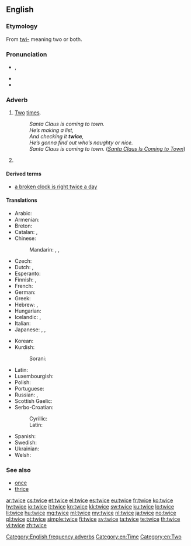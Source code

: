 ==English==

===Etymology===
From [[twi-]] meaning two or both.

===Pronunciation===
* {{IPA|/twaɪs/|lang=en}}, {{X-SAMPA|/twaIs/}}
* {{audio|en-us-twice.ogg|Audio (US)}}
* {{rhymes|aɪs}}

===Adverb===
{{en-adv|-}}

# [[two|Two]] [[time]]s.
#: ''Santa Claus is coming to town.<br>He’s making a list,<br>And checking it '''twice''',<br>He’s gonna find out who’s naughty or nice.<br>Santa Claus is coming to town.'' (''[[w:en:Santa Claus Is Coming to Town|Santa Claus Is Coming to Town]]'')
# {{rfv-sense}} {{nonstandard|proscribed}} {{non-gloss definition|[[half|Half]], used in phrases like [[twice as less]] (meaning "half as much").}}

====Derived terms====
* [[a broken clock is right twice a day]]

====Translations====
{{trans-top-also|two times|two|time|alt2=times}}
* Arabic: {{t-|ar|مرتين|tr=maratáyn}}
* Armenian: {{t-SOP|hy|[[երկու]] [[անգամ]]|tr=erku angam}}
* Breton: {{t-SOP|br|[[div#Breton|div]] [[wech#Breton|wech]]}}
* Catalan: {{t-SOP|ca|[[dos#Catalan|dos]] [[cop#Catalan|cops]]}}, {{t-SOP|ca|[[dos#Catalan|dues]] [[vegada#Catalan|vegades]]}}
* Chinese:
*: Mandarin: {{t-SOP|cmn|[[兩#Mandarin|兩]][[次#Mandarin|次]]|sc=Hani}}, {{t-SOP|cmn|[[两#Mandarin|两]][[次#Mandarin|次]]|tr=liǎng cì|sc=Hani}}, {{t-SOP|cmn|[[两#Mandarin|两]][[倍#Mandarin|倍]]|tr=liǎng bèi|sc=Hani}}
* Czech: {{t+|cs|dvakrát}}
* Dutch: {{t-SOP|nl|[[twee#Dutch|twee]] [[keer#Dutch|keer]]}}, {{t+|nl|tweemaal}}
* Esperanto: {{t-|eo|dufoje}}
* Finnish: {{t-SOP|fi|[[kaksi#Finnish|kaksi]] [[kerta#Finnish|kertaa]]}}, {{t+|fi|kahdesti}}
* French: {{t-SOP|fr|[[deux#French|deux]] [[fois#French|fois]]}}
* German: {{t+|de|zweimal}}
* Greek: {{t+|el|δις|tr=dhis}}
* Hebrew: {{t-|he|פעמיים|alt=פעמיים \ פַּעֲמַיִם|tr=pa'amáyim}}, {{t-SOP|he|[[שתי|שְׁתֵי]] [[פעם|פְּעָמִים]]|tr=sh'téi p'amím}}
* Hungarian: {{t+|hu|kétszer}}
* Icelandic: {{t+|is|tvisvar}}, {{t-|is|tvívegis}}
* Italian: {{t-SOP|it|[[duo#Italian|due]] [[volta#Italian|volte]]}}
* Japanese: {{t+|ja|二度|tr=にど, nido}}, {{t-|ja|二回|tr=にかい, nikai}} {{qualifier|for frequency}}, {{t-|ja|二倍|tr=にばい, nibai}} {{qualifier|for scale ratio}}
{{trans-mid}}
* Korean: {{t-SOP|ko|[[두]][[번]]|tr=dubeon|sc=Hang}}
* Kurdish:
*: Sorani: {{t-|ku|دووجار}}
* Latin: {{t+|la|bis}}
* Luxembourgish: {{t-|lb|zweemol}}
* Polish: {{t+|pl|dwukrotnie}}
* Portuguese: {{t-SOP|pt|[[dois#Portuguese|duas]] [[vez#Portuguese|vezes]]}}
* Russian: {{t+|ru|дважды|tr=dváždy}}, {{t-SOP|ru|[[два#Russian|два]] [[раз#Russian|раза]]|tr=dva ráza}}
* Scottish Gaelic: {{t-SOP|gd|[[dà#Scottish Gaelic|dà]] [[uair#Scottish Gaelic|uair]]}}
* Serbo-Croatian:
*: Cyrillic: {{t-|sh|двапут|alt=два́пут|sc=Cyrl}}
*: Latin: {{t-|sh|dvaput|alt=dváput}}
* Spanish: {{t-SOP|es|[[dos#Spanish|dos]] [[vez#Spanish|veces]]}}
* Swedish: {{t-SOP|sv|[[två#Swedish|två]] [[gång#Swedish|gånger]]}}
* Ukrainian: {{t-|uk|двічі|tr=dvichi|sc=Cyrl}}
* Welsh: {{t-SOP|fy|[[dwy#Welsh|dwy]]-[[waith#Welsh|waith]]}}
{{trans-bottom}}

===See also===
* [[once]]
* [[thrice]]

[[Category:English frequency adverbs]]
[[Category:en:Time]]
[[Category:en:Two]]

[[ar:twice]]
[[cs:twice]]
[[et:twice]]
[[el:twice]]
[[es:twice]]
[[eu:twice]]
[[fr:twice]]
[[ko:twice]]
[[hy:twice]]
[[io:twice]]
[[it:twice]]
[[kn:twice]]
[[kk:twice]]
[[sw:twice]]
[[ku:twice]]
[[lo:twice]]
[[li:twice]]
[[hu:twice]]
[[mg:twice]]
[[ml:twice]]
[[my:twice]]
[[nl:twice]]
[[ja:twice]]
[[no:twice]]
[[pl:twice]]
[[pt:twice]]
[[simple:twice]]
[[fi:twice]]
[[sv:twice]]
[[ta:twice]]
[[te:twice]]
[[th:twice]]
[[vi:twice]]
[[zh:twice]]